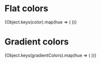 

<Meta title="Design Tokens/Colors" />

# Flat colors

<ColorPalette>
  {Object.keys(color).map(hue => (
    <ColorItem title={hue} subtitle={`color.${hue}`} colors={[color[hue]]} />
  ))}
</ColorPalette>

# Gradient colors

<ColorPalette>
  {Object.keys(gradientColors).map(hue => (
    <ColorItem title={hue} subtitle={`gradientColors.${hue}`} colors={[gradientColors[hue]]} />
  ))}
</ColorPalette>
